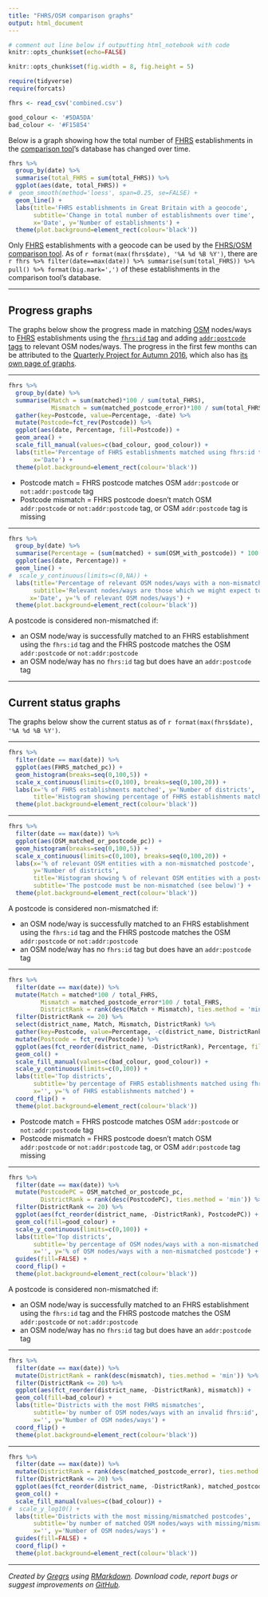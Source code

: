 ```yaml
---
title: "FHRS/OSM comparison graphs"
output: html_document
---
```


```r
# comment out line below if outputting html_notebook with code
knitr::opts_chunk$set(echo=FALSE)

knitr::opts_chunk$set(fig.width = 8, fig.height = 5)

require(tidyverse)
require(forcats)

fhrs <- read_csv('combined.csv')

good_colour <- '#5DA5DA'
bad_colour <- '#F15854'
```

Below is a graph showing how the total number of [FHRS](http://ratings.food.gov.uk) establishments in the [comparison tool](http://gregrs.dev.openstreetmap.org/fhrs)'s database has changed over time.

```r
fhrs %>%
  group_by(date) %>%
  summarise(total_FHRS = sum(total_FHRS)) %>%
  ggplot(aes(date, total_FHRS)) +
#  geom_smooth(method='loess', span=0.25, se=FALSE) +
  geom_line() +
  labs(title='FHRS establishments in Great Britain with a geocode',
       subtitle='Change in total number of establishments over time',
       x='Date', y='Number of establishments') +
  theme(plot.background=element_rect(colour='black'))
```

Only [FHRS](http://ratings.food.gov.uk) establishments with a geocode can be used by the [FHRS/OSM comparison tool](http://gregrs.dev.openstreetmap.org/fhrs). As of `r format(max(fhrs$date), '%A %d %B %Y')`, there are `r fhrs %>% filter(date==max(date)) %>% summarise(sum(total_FHRS)) %>% pull() %>% format(big.mark=',')` of these establishments in the comparison tool's database.

---

## Progress graphs

The graphs below show the progress made in matching [OSM](http://openstreetmap.org) nodes/ways to [FHRS](http://ratings.food.gov.uk) establishments using the [`fhrs:id` tag](http://wiki.openstreetmap.org/wiki/Key:fhrs:id) and adding [`addr:postcode` tags](http://wiki.openstreetmap.org/wiki/Key:addr:postcode) to relevant OSM nodes/ways. The progress in the first few months can be attributed to the [Quarterly Project for Autumn 2016](http://wiki.openstreetmap.org/wiki/UK_2016_Q4_Project:_Food_Hygiene_Ratings), which also has [its own page of graphs](http://gregrs.dev.openstreetmap.org/fhrs-stats/graphs-2016-Q4.html).

---

```r
fhrs %>%
  group_by(date) %>%
  summarise(Match = sum(matched)*100 / sum(total_FHRS),
            Mismatch = sum(matched_postcode_error)*100 / sum(total_FHRS)) %>%
  gather(key=Postcode, value=Percentage, -date) %>%
  mutate(Postcode=fct_rev(Postcode)) %>%
  ggplot(aes(date, Percentage, fill=Postcode)) +
  geom_area() +
  scale_fill_manual(values=c(bad_colour, good_colour)) +
  labs(title='Percentage of FHRS establishments matched using fhrs:id tag over time',
       x='Date') +
  theme(plot.background=element_rect(colour='black'))
```

* Postcode match = FHRS postcode matches OSM `addr:postcode` or `not:addr:postcode` tag
* Postcode mismatch = FHRS postcode doesn't match OSM `addr:postcode` or `not:addr:postcode` tag, or OSM `addr:postcode` tag is missing

---

```r
fhrs %>%
  group_by(date) %>%
  summarise(Percentage = (sum(matched) + sum(OSM_with_postcode)) * 100 / sum(total_OSM)) %>%
  ggplot(aes(date, Percentage)) +
  geom_line() +
#  scale_y_continuous(limits=c(0,NA)) +
  labs(title='Percentage of relevant OSM nodes/ways with a non-mismatched postcode',
       subtitle='Relevant nodes/ways are those which we might expect to have an FHRS counterpart',
      x='Date', y='% of relevant OSM nodes/ways') +
  theme(plot.background=element_rect(colour='black'))
```

A postcode is considered non-mismatched if:

* an OSM node/way is successfully matched to an FHRS establishment using the `fhrs:id` tag and the FHRS postcode matches the OSM `addr:postcode` or `not:addr:postcode`
* an OSM node/way has no `fhrs:id` tag but does have an `addr:postcode` tag

---

## Current status graphs

The graphs below show the current status as of `r format(max(fhrs$date), '%A %d %B %Y')`.

---

```r
fhrs %>%
  filter(date == max(date)) %>%
  ggplot(aes(FHRS_matched_pc)) +
  geom_histogram(breaks=seq(0,100,5)) +
  scale_x_continuous(limits=c(0,100), breaks=seq(0,100,20)) +
  labs(x='% of FHRS establishments matched', y='Number of districts',
       title='Histogram showing percentage of FHRS establishments matched per district') +
  theme(plot.background=element_rect(colour='black'))
```

---

```r
fhrs %>%
  filter(date == max(date)) %>%
  ggplot(aes(OSM_matched_or_postcode_pc)) +
  geom_histogram(breaks=seq(0,100,5)) +
  scale_x_continuous(limits=c(0,100), breaks=seq(0,100,20)) +
  labs(x='% of relevant OSM entities with a non-mismatched postcode',
       y='Number of districts',
       title='Histogram showing % of relevant OSM entities with a postcode per district',
       subtitle='The postcode must be non-mismatched (see below)') +
  theme(plot.background=element_rect(colour='black'))
```

A postcode is considered non-mismatched if:

* an OSM node/way is successfully matched to an FHRS establishment using the `fhrs:id` tag and the FHRS postcode matches the OSM `addr:postcode` or `not:addr:postcode`
* an OSM node/way has no `fhrs:id` tag but does have an `addr:postcode` tag

---

```r
fhrs %>%
  filter(date == max(date)) %>%
  mutate(Match = matched*100 / total_FHRS,
         Mismatch = matched_postcode_error*100 / total_FHRS,
         DistrictRank = rank(desc(Match + Mismatch), ties.method = 'min')) %>%
  filter(DistrictRank <= 20) %>%
  select(district_name, Match, Mismatch, DistrictRank) %>%
  gather(key=Postcode, value=Percentage, -c(district_name, DistrictRank)) %>%
  mutate(Postcode = fct_rev(Postcode)) %>%
  ggplot(aes(fct_reorder(district_name, -DistrictRank), Percentage, fill=Postcode)) +
  geom_col() +
  scale_fill_manual(values=c(bad_colour, good_colour)) +
  scale_y_continuous(limits=c(0,100)) +
  labs(title='Top districts',
       subtitle='by percentage of FHRS establishments matched using fhrs:id tag',
       x='', y='% of FHRS establishments matched') +
  coord_flip() +
  theme(plot.background=element_rect(colour='black'))
```

* Postcode match = FHRS postcode matches OSM `addr:postcode` or `not:addr:postcode` tag
* Postcode mismatch = FHRS postcode doesn't match OSM `addr:postcode` or `not:addr:postcode` tag, or OSM `addr:postcode` tag missing

---

```r
fhrs %>%
  filter(date == max(date)) %>%
  mutate(PostcodePC = OSM_matched_or_postcode_pc,
         DistrictRank = rank(desc(PostcodePC), ties.method = 'min')) %>%
  filter(DistrictRank <= 20) %>%
  ggplot(aes(fct_reorder(district_name, -DistrictRank), PostcodePC)) +
  geom_col(fill=good_colour) +
  scale_y_continuous(limits=c(0,100)) +
  labs(title='Top districts',
       subtitle='by percentage of OSM nodes/ways with a non-mismatched postcode',
       x='', y='% of OSM nodes/ways with a non-mismatched postcode') +
  guides(fill=FALSE) +
  coord_flip() +
  theme(plot.background=element_rect(colour='black'))
```

A postcode is considered non-mismatched if:

* an OSM node/way is successfully matched to an FHRS establishment using the `fhrs:id` tag and the FHRS postcode matches the OSM `addr:postcode` or `not:addr:postcode`
* an OSM node/way has no `fhrs:id` tag but does have an `addr:postcode` tag

---

```r
fhrs %>%
  filter(date == max(date)) %>%
  mutate(DistrictRank = rank(desc(mismatch), ties.method = 'min')) %>%
  filter(DistrictRank <= 20) %>%
  ggplot(aes(fct_reorder(district_name, -DistrictRank), mismatch)) +
  geom_col(fill=bad_colour) +
  labs(title='Districts with the most FHRS mismatches',
       subtitle='by number of OSM nodes/ways with an invalid fhrs:id',
       x='', y='Number of OSM nodes/ways') +
  coord_flip() +
  theme(plot.background=element_rect(colour='black'))
```

---

```r
fhrs %>%
  filter(date == max(date)) %>%
  mutate(DistrictRank = rank(desc(matched_postcode_error), ties.method = 'min')) %>%
  filter(DistrictRank <= 20) %>%
  ggplot(aes(fct_reorder(district_name, -DistrictRank), matched_postcode_error, fill='')) +
  geom_col() +
  scale_fill_manual(values=c(bad_colour)) +
#  scale_y_log10() +
  labs(title='Districts with the most missing/mismatched postcodes',
       subtitle='by number of matched OSM nodes/ways with missing/mismatched addr:postcode',
       x='', y='Number of OSM nodes/ways') +
  guides(fill=FALSE) +
  coord_flip() +
  theme(plot.background=element_rect(colour='black'))
```

---

*Created by [Gregrs](https://wiki.openstreetmap.org/wiki/User:Gregrs) using [RMarkdown](http://rmarkdown.rstudio.com). Download code, report bugs or suggest improvements on [GitHub](https://github.com/gregrs-uk/fhrs-osm-stats).*